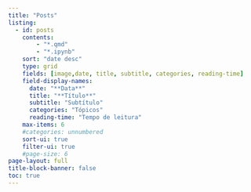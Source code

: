 ```yaml
---
title: "Posts"
listing:
  - id: posts
    contents: 
        - "*.qmd"
        - "*.ipynb"
    sort: "date desc"
    type: grid
    fields: [image,date, title, subtitle, categories, reading-time]
    field-display-names: 
      date: "**Data**"
      title: "**Título**"
      subtitle: "Subtítulo"
      categories: "Tópicos"
      reading-time: "Tempo de leitura"
    max-items: 6
    #categories: unnumbered
    sort-ui: true
    filter-ui: true
    #page-size: 6    
page-layout: full
title-block-banner: false
toc: true
---
```

::: {#posts}
:::